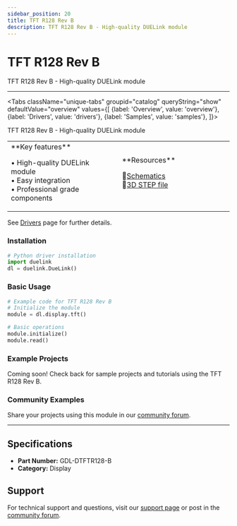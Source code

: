 ```yaml
---
sidebar_position: 20
title: TFT R128 Rev B
description: TFT R128 Rev B - High-quality DUELink module
---
```



# TFT R128 Rev B

<ProductImageSelector 
  partNumber="dtftr128-b"
  productName="TFT R128 Rev B"
/>

TFT R128 Rev B - High-quality DUELink module

---

<Tabs className="unique-tabs" groupid="catalog" queryString="show" defaultValue="overview"
  values={[
    {label: 'Overview', value: 'overview'},
    {label: 'Drivers', value: 'drivers'},
    {label: 'Samples', value: 'samples'},
  ]}>

<TabItem value="overview">

TFT R128 Rev B - High-quality DUELink module

<table><td width='50%'>
**Key features**

• High-quality DUELink module<br/>
• Easy integration<br/>
• Professional grade components<br/>

</td><td width='50%'>
**Resources**
 
📄[Schematics](/static/sch/dtftr128-b.pdf)<br/>
🔩[3D STEP file](/static/3d/DTFTR128-B.step)<br/>

</td></table>

</TabItem>

<TabItem value="drivers">

See [Drivers](../../engine/drivers) page for further details.

### Installation

```python
# Python driver installation
import duelink
dl = duelink.DueLink()
```

### Basic Usage

```python
# Example code for TFT R128 Rev B
# Initialize the module
module = dl.display.tft()

# Basic operations
module.initialize()
module.read()
```

</TabItem>

<TabItem value="samples">

### Example Projects

Coming soon! Check back for sample projects and tutorials using the TFT R128 Rev B.

### Community Examples

Share your projects using this module in our [community forum](https://forums.ghielectronics.com).

</TabItem>

</Tabs>

---

## Specifications

- **Part Number:** GDL-DTFTR128-B
- **Category:** Display

## Support

For technical support and questions, visit our [support page](../../support) or post in the [community forum](https://forums.ghielectronics.com).
